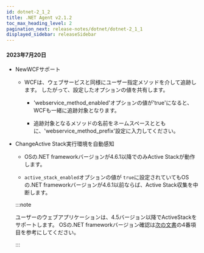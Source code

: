 ```yaml
---
id: dotnet-2_1_2
title: .NET Agent v2.1.2
toc_max_heading_level: 2
pagination_next: release-notes/dotnet/dotnet-2_1_1
displayed_sidebar: releaseSidebar
---
```


#### 2023年7月20日

- <Status>New</Status>WCFサポート

  - WCFは、ウェブサービスと同様にユーザー指定メソッドを介して追跡します。 したがって、設定したオプションの値を共有します。

    - 'webservice_method_enabled'オプションの値が'true'になると、WCFも一緒に追跡対象となります。

    - 追跡対象となるメソッドの名前をネームスペースとともに、'webservice_method_prefix'設定に入力してください。

- <Status>Change</Status>Active Stack実行環境を自動感知

  - OSの.NET frameworkバージョンが4.6.1以降でのみActive Stackが動作します。

  - `active_stack_enabled`オプションの値が `true`に設定されていてもOSの.NET frameworkバージョンが4.6.1以前ならば、Active Stack収集を中断します。

  :::note

  ユーザーのウェブアプリケーションは、4.5バージョン以降でActiveStackをサポートします。 OSの.NET frameworkバージョン確認は[次の文書](https://docs.whatap.io/dotnet/supported-spec#use-tools)の4番項目を参考にしてください。

  :::
